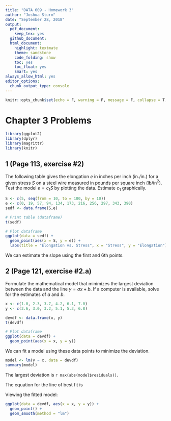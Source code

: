 ```yaml
---
title: "DATA 609 - Homework 3"
author: "Joshua Sturm"
date: "September 28, 2018"
output:
  pdf_document:
    keep_tex: yes
  github_document:
  html_document:
    highlight: textmate
    theme: sandstone
    code_folding: show
    toc: yes
    toc_float: yes
    smart: yes
always_allow_html: yes
editor_options: 
  chunk_output_type: console
---
```


```r
knitr::opts_chunk$set(echo = F, warning = F, message = F, collapse = T, cache = T)
```

# Chapter 3 Problems

```r
library(ggplot2)
library(dplyr)
library(magrittr)
library(knitr)
```

## 1 (Page 113, exercise #2)
The following table gives the elongation $e$ in inches per inch (in./in.) for a given stress $S$ on a steel wire measured in pounds per square inch (lb/in$^2$). Test the model $e = c_1S$ by plotting the data. Estimate $c_1$ graphically.

```r
S <- c(5, seq(from = 10, to = 100, by = 10))
e <- c(0, 19, 57, 94, 134, 173, 216, 256, 297, 343, 390)
sedf <- data.frame(S,e)

# Print table (dataframe)
t(sedf)

# Plot dataframe
ggplot(data = sedf) +
  geom_point(aes(x = S, y = e)) +
  labs(title = "Elongation vs. Stress", x = "Stress", y = "Elongation")
```

We can estimate the slope using the first and 6th points.

\begin{equation*}
c_1 = \frac{173 - 0}{50 - 0} = `r 173/50`
\end{equation*}

## 2 (Page 121, exercise #2.a)
Formulate the mathematical model that minimizes the largest deviation between the data and the line $y = ax + b$. If a computer is available, solve for the estimates of $a$ and $b$.

```r
x <- c(1.0, 2.3, 3.7, 4.2, 6.1, 7.0)
y <- c(3.6, 3.0, 3.2, 5.1, 5.3, 6.8)

devdf <- data.frame(x, y)
t(devdf)

# Plot dataframe
ggplot(data = devdf) +
  geom_point(aes(x = x, y = y))
```

We can fit a model using these data points to minimize the deviation.

```r
model <- lm(y ~ x, data = devdf)
summary(model)
```

The largest deviation is `r max(abs(model$residuals))`.

The equation for the line of best fit is 
\begin{equation*}
y = `r model$coefficients[2]`x + `r model$coefficients[1]`
\end{equation*}

Viewing the fitted model:

```r
ggplot(data = devdf, aes(x = x, y = y)) +
  geom_point() +
  geom_smooth(method = "lm")
```

